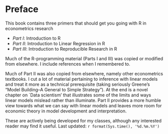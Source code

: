 # Preface {#index}



<!--- Add Title Image
<img src="Figures_Manual/Logo.png" class="cover" height="50%"/>  
```r
knitr::include_graphics("Figures_Manual/Logo.png")
```
--->

This book contains three primers that should get you going with R in econometrics research

 * *Part   I*: Introduction to R
 * *Part  II*: Introduction to Linear Regression in R
 * *Part III*: Introduction to Reproducible Research in R

Much of the R-programming material (Parts I and III) was copied or modified from elsewhere. I include references when I remembered to.

Much of Part II was also copied from elsewhere, namely other econometrics textbooks. I cut a lot of material pertaining to inference with linear models and treat it more as a technical prerequisite (taking seriously Greene's "Model Building--A General to Simple Strategy"). At the end is a novel chapter on `Data scientism' that illustrates some of the limits and ways linear models mislead rather than illuminate. Part II provides a more humble view towards what we can say with linear models and leaves more room for economic theory in model development and interpretation.

These are actively being developed for my classes, although any interested reader may find it useful. Last updated: `r format(Sys.time(), '%d.%m.%Y')`
